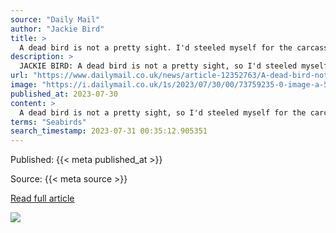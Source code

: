 ```yaml
---
source: "Daily Mail"
author: "Jackie Bird"
title: >
  A dead bird is not a pretty sight. I'd steeled myself for the carcasses but I wasn't prepared for them dying right in front of my eyes writes JACKIE BIRD
description: >
  JACKIE BIRD: A dead bird is not a pretty sight, so I'd steeled myself for the carcasses I'd been told were littering the coastline. But what I hadn't prepared myself for were the dying.
url: "https://www.dailymail.co.uk/news/article-12352763/A-dead-bird-not-pretty-sight-Id-steeled-carcasses-wasnt-prepared-dying-right-eyes-writes-JACKIE-BIRD.html"
image: "https://i.dailymail.co.uk/1s/2023/07/30/00/73759235-0-image-a-52_1690673010770.jpg"
published_at: 2023-07-30
content: >
  A dead bird is not a pretty sight, so I'd steeled myself for the carcasses I'd been told were littering the coastline. But what I hadn't prepared myself for were the dying. The moribund. The pathetic… [+8477 chars]
terms: "Seabirds"
search_timestamp: 2023-07-31 00:35:12.905351
---
```



Published: {{< meta published_at >}}


Source: {{< meta source >}}


[Read full article]({{< meta url >}}){target='_blank'}



![](`r rmarkdown::metadata$image[1]`)
